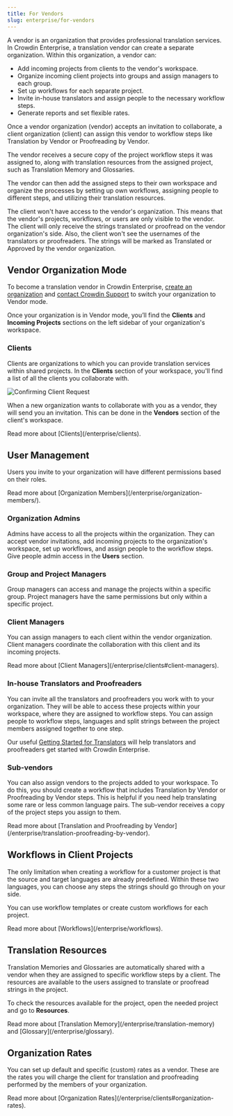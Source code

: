 ```yaml
---
title: For Vendors
slug: enterprise/for-vendors
---
```



A vendor is an organization that provides professional translation services. In Crowdin Enterprise, a translation vendor can create a separate organization. Within this organization, a vendor can:

* Add incoming projects from clients to the vendor's workspace.
* Organize incoming client projects into groups and assign managers to each group.
* Set up workflows for each separate project.
* Invite in-house translators and assign people to the necessary workflow steps.
* Generate reports and set flexible rates.

Once a vendor organization (vendor) accepts an invitation to collaborate, a client organization (client) can assign this vendor to workflow steps like Translation by Vendor or Proofreading by Vendor.

The vendor receives a secure copy of the project workflow steps it was assigned to, along with translation resources from the assigned project, such as Translation Memory and Glossaries.

The vendor can then add the assigned steps to their own workspace and organize the processes by setting up own workflows, assigning people to different steps, and utilizing their translation resources.

The client won't have access to the vendor's organization. This means that the vendor's projects, workflows, or users are only visible to the vendor. The client will only receive the strings translated or proofread on the vendor organization's side. Also, the client won't see the usernames of the translators or proofreaders. The strings will be marked as Translated or Approved by the vendor organization.

## Vendor Organization Mode

To become a translation vendor in Crowdin Enterprise, [create an organization](/enterprise/organization#creating-an-organization) and [contact Crowdin Support](https://crowdin.com/contacts) to switch your organization to Vendor mode.

Once your organization is in Vendor mode, you’ll find the **Clients** and **Incoming Projects** sections on the left sidebar of your organization's workspace.

### Clients

Clients are organizations to which you can provide translation services within shared projects. In the **Clients** section of your workspace, you'll find a list of all the clients you collaborate with.

<Image src={vendorsRequest} alt="Confirming Client Request" />

When a new organization wants to collaborate with you as a vendor, they will send you an invitation. This can be done in the **Vendors** section of the client's workspace.

<ReadMore>
  Read more about [Clients](/enterprise/clients).
</ReadMore>

## User Management

Users you invite to your organization will have different permissions based on their roles.

<ReadMore>
  Read more about [Organization Members](/enterprise/organization-members/).
</ReadMore>

### Organization Admins

Admins have access to all the projects within the organization. They can accept vendor invitations, add incoming projects to the organization's workspace, set up workflows, and assign people to the workflow steps. Give people admin access in the **Users** section.

### Group and Project Managers

Group managers can access and manage the projects within a specific group. Project managers have the same permissions but only within a specific project.

### Client Managers

You can assign managers to each client within the vendor organization. Client managers coordinate the collaboration with this client and its incoming projects.

<ReadMore>
  Read more about [Client Managers](/enterprise/clients#client-managers).
</ReadMore>

### In-house Translators and Proofreaders

You can invite all the translators and proofreaders you work with to your organization. They will be able to access these projects within your workspace, where they are assigned to workflow steps. You can assign people to workflow steps, languages and split strings between the project members assigned together to one step.

Our useful [Getting Started for Translators](/enterprise/for-translators) will help translators and proofreaders get started with Crowdin Enterprise.

### Sub-vendors

You can also assign vendors to the projects added to your workspace. To do this, you should create a workflow that includes Translation by Vendor or Proofreading by Vendor steps. This is helpful if you need help translating some rare or less common language pairs. The sub-vendor receives a copy of the project steps you assign to them.

<ReadMore>
  Read more about [Translation and Proofreading by Vendor](/enterprise/translation-proofreading-by-vendor).
</ReadMore>

## Workflows in Client Projects

The only limitation when creating a workflow for a customer project is that the source and target languages are already predefined. Within these two languages, you can choose any steps the strings should go through on your side.

You can use workflow templates or create custom workflows for each project.

<ReadMore>
  Read more about [Workflows](/enterprise/workflows).
</ReadMore>

## Translation Resources

Translation Memories and Glossaries are automatically shared with a vendor when they are assigned to specific workflow steps by a client. The resources are available to the users assigned to translate or proofread strings in the project.

To check the resources available for the project, open the needed project and go to **Resources**.

<ReadMore>
  Read more about [Translation Memory](/enterprise/translation-memory) and [Glossary](/enterprise/glossary).
</ReadMore>

## Organization Rates

You can set up default and specific (custom) rates as a vendor. These are the rates you will charge the client for translation and proofreading performed by the members of your organization.

<ReadMore>
  Read more about [Organization Rates](/enterprise/clients#organization-rates).
</ReadMore>
